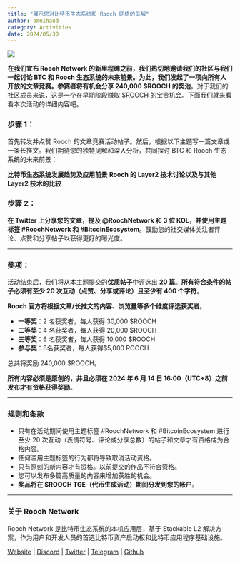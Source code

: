 ```yaml
---
title: "展示您对比特币生态系统和 Rooch 网络的见解"
author: omnihand
category: Activities
date: 2024/05/30
---
```



<PostHeader />

![](/blog/showcase-insights.jpg)

**在我们宣布 Rooch Network 的新里程碑之前，我们热切地邀请我们的社区与我们一起讨论 BTC 和 Rooch 生态系统的未来前景。为此，我们发起了一项向所有人开放的文章竞赛。参赛者将有机会分享 240,000 $ROOCH 的奖池**。对于我们的社区成员来说，这是一个在早期阶段赚取 $ROOCH 的宝贵机会。下面我们就来看看本次活动的详细内容吧。

### 步骤 1：

首先转发并点赞 Rooch 的文章竞赛活动帖子。然后，根据以下主题写一篇文章或一条长推文。我们期待您的独特见解和深入分析，共同探讨 BTC 和 Rooch 生态系统的未来前景：

**比特币生态系统发展趋势及应用前景**
**Rooch 的 Layer2 技术讨论以及与其他 Layer2 技术的比较**

### 步骤 2：

**在 Twitter 上分享您的文章，提及 @RoochNetwork 和 3 位 KOL，并使用主题标签 #RoochNetwork 和 #BitcoinEcosystem**。鼓励您的社交媒体关注者评论、点赞和分享帖子以获得更好的曝光度。

---

### 奖项：

活动结束后，我们将从本主题提交的**优质帖子**中评选出 **20 篇**。**所有符合条件的帖子必须有至少 20 次互动（点赞、分享或评论）且至少有 400 个字符**。

**Rooch 官方将根据文章/长推文的内容、浏览量等多个维度评选获奖者**。

- **一等奖**：2 名获奖者，每人获得 30,000 $ROOCH
- **二等奖**：4 名获奖者，每人获得 20,000 $ROOCH
- **三等奖**：6 名获奖者，每人获得 10,000 $ROOCH
- **参与奖**：8名获奖者，每人获得$5,000 ROOCH

总共将奖励 240,000 $ROOCH。

**所有内容必须是原创的，并且必须在 2024 年 6 月 14 日 16:00（UTC+8）之前发布才有资格获得奖励**。

---

### 规则和条款

- 只有在活动期间使用主题标签 #RoochNetwork 和 #BitcoinEcosystem 进行至少 20 次互动（表情符号、评论或分享总数）的帖子和文章才有资格成为合格内容。
- 任何滥用主题标签的行为都将导致取消活动资格。
- 只有原创的新内容才有资格。以前提交的作品不符合资格。
- 您可以发布多篇高质量的内容来增加获胜的机会。
- **奖品将在 $ROOCH TGE（代币生成活动）期间分发到您的帐户**。

---

### 关于 Rooch Network

Rooch Network 是比特币生态系统的本机应用层，基于 Stackable L2 解决方案，作为用户和开发人员的首选比特币资产启动板和比特币应用程序基础设施。

[Website](https://rooch.network/) | [Discord](https://discord.com/invite/rooch) | [Twitter](https://x.com/RoochNetwork) | [Telegram](https://t.me/roochnetwork) | [Github](https://github.com/rooch-network/)
